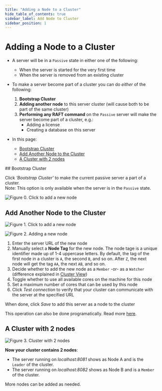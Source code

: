 ```yaml
---
title: "Adding a Node to a Cluster"
hide_table_of_contents: true
sidebar_label: Add Node to Cluster
sidebar_position: 1
---
```



# Adding a Node to a Cluster
<Admonition type="note" title="">

* A server will be in a `Passive` state in either one of the following:  
  * When the server is started for the very first time  
  * When the server is removed from an existing cluster  

* To make a server become part of a cluster you can do _either_ of the following:  

  1. **Bootstrap Cluster**  
  2. **Adding another node** to this server cluster (will cause both to be part of the same cluster)  
  3. **Performing any RAFT command** on the `Passive` server will make the server become part of a cluster, e.g.:  
     * Adding a license  
     * Creating a database on this server  

* In this page:  
  * [Bootstrap Cluster](../../../studio/server/cluster/add-node-to-cluster.mdx#bootstrap-cluster)  
  * [Add Another Node to the Cluster](../../../studio/server/cluster/add-node-to-cluster.mdx#add-another-node-to-the-cluster)  
  * [A Cluster with 2 nodes](../../../studio/server/cluster/add-node-to-cluster.mdx#a-cluster-with-2-nodes)  

</Admonition>
## Bootstrap Cluster

Click _'Bootstrap Cluster'_ to make the current passive server a part of a cluster.  
Note: This option is only available when the server is in the `Passive` state.  

![Figure 0. Click to add a new node](./assets/cluster-add-node-0.png)


## Add Another Node to the Cluster

![Figure 1. Click to add a new node](./assets/cluster-add-node-1.png)



![Figure 2. Adding a new node](./assets/cluster-add-node-2.png)

1. Enter the server URL of the new node  
2. Manually select a **Node Tag** for the new node. 
   The node tage is a unique identifier made up of 1-4 uppercase letters. By default, the tag of the 
   first node in a cluster is `A`, the second `B`, and so on. After `Z`, the next node will get the 
   tag `AA`, the next `AB`, and so on.  
3. Decide whether to add the new node as a `Member` -or- as a `Watcher` (difference explained in [Cluster View](cluster-view))  
4. Toggle whether to use all available cores on the machine for this node  
5. Set a maximum number of cores that can be used by this node  
6. Click _Test connection_ to verify that your cluster can communicate with the server at the specified URL  

When done, click *Save* to add this server as a node to the cluster  

This operation can also be done programatically. Read more [here](../../../server/clustering/cluster-api.mdx).


## A Cluster with 2 nodes

![Figure 3. Cluster with 2 nodes](./assets/cluster-add-node-3.png)

**Now your cluster contains 2 nodes**:  

* The server running on _localhost:8081_ shows as Node A and is the `Leader` of the cluster.  
* The server running on _localhost:8082_ shows as Node B and is a `Member` of the cluster.  

<Admonition type="note" title="">
 More nodes can be added as needed.  
</Admonition>

